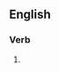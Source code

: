 ==English==

===Verb===
{{head|en|present participle}}

# {{present participle of|designate|lang=en|nocat=1}}